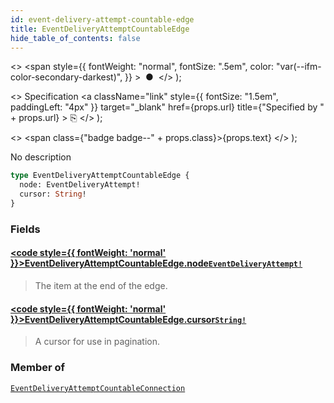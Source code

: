 ```yaml
---
id: event-delivery-attempt-countable-edge
title: EventDeliveryAttemptCountableEdge
hide_table_of_contents: false
---
```


  <>
    <span
      style={{
        fontWeight: "normal",
        fontSize: ".5em",
        color: "var(--ifm-color-secondary-darkest)",
      }}
    >
      &nbsp;●&nbsp;
    </span>
  </>
);

  <>
    Specification
    <a
      className="link"
      style={{ fontSize: "1.5em", paddingLeft: "4px" }}
      target="\_blank"
      href={props.url}
      title={"Specified by " + props.url}
    >
      ⎘
    </a>
  </>
);

  <>
    <span class={"badge badge--" + props.class}>{props.text}</span>
  </>
);

No description

```graphql
type EventDeliveryAttemptCountableEdge {
  node: EventDeliveryAttempt!
  cursor: String!
}
```

### Fields

#### [<code style={{ fontWeight: 'normal' }}>EventDeliveryAttemptCountableEdge.<b>node</b></code>](#)<Bullet />[`EventDeliveryAttempt!`](../../../developer/api-reference/objects/event-delivery-attempt) <Badge class="secondary" text="non-null"/> <Badge class="secondary" text="object"/>

> The item at the end of the edge.

#### [<code style={{ fontWeight: 'normal' }}>EventDeliveryAttemptCountableEdge.<b>cursor</b></code>](#)<Bullet />[`String!`](../../../developer/api-reference/scalars/string) <Badge class="secondary" text="non-null"/> <Badge class="secondary" text="scalar"/>

> A cursor for use in pagination.

### Member of

[`EventDeliveryAttemptCountableConnection`](../../../developer/api-reference/objects/event-delivery-attempt-countable-connection) <Badge class="secondary" text="object"/>
